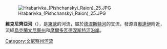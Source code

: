[[Image:Hrabarivka_(Pishchanskyi_Raion)_25.JPG|right]]

'''維克尼齊亞河'''（{{lang-uk|Вікниця}}），是[[東歐|東歐]]的河流，屬於[[德涅斯特河|德涅斯特河]]的支流，發源自[[奧達伊_(克里若皮利區)|奧達伊]]附近，流經[[烏克蘭|烏克蘭]][[文尼察州|文尼察州]]和[[摩爾多瓦|摩爾多瓦]][[德涅斯特河沿岸|德涅斯特河沿岸]]。

{{DEFAULTSORT:Вікниця}}
[[Category:文尼察州河流|Category:文尼察州河流]]


{{Ukraine-river-stub}}